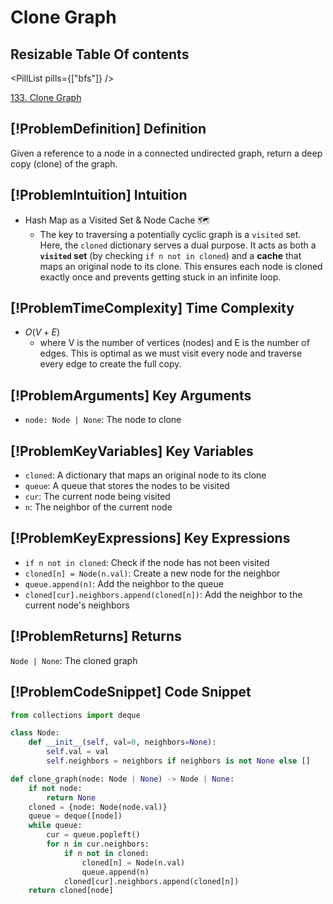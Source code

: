 # Clone Graph

## Resizable Table Of contents

<DifficultyBadge difficulty="medium" />

<PillList pills={["bfs"]} />

[133. Clone Graph](https://leetcode.com/problems/clone-graph)

## [!ProblemDefinition] Definition

Given a reference to a node in a connected undirected graph, return a deep copy (clone) of the graph.

## [!ProblemIntuition] Intuition

- Hash Map as a Visited Set & Node Cache 🗺️
    - The key to traversing a potentially cyclic graph is a `visited` set. Here, the `cloned` dictionary serves a dual purpose. It acts as both a **`visited` set** (by checking `if n not in cloned`) and a **cache** that maps an original node to its clone. This ensures each node is cloned exactly once and prevents getting stuck in an infinite loop.

## [!ProblemTimeComplexity] Time Complexity

- $O(V + E)$
    - where V is the number of vertices (nodes) and E is the number of edges. This is optimal as we must visit every node and traverse every edge to create the full copy.

## [!ProblemArguments] Key Arguments

- `node: Node | None`: The node to clone

## [!ProblemKeyVariables] Key Variables

- `cloned`: A dictionary that maps an original node to its clone
- `queue`: A queue that stores the nodes to be visited
- `cur`: The current node being visited
- `n`: The neighbor of the current node

## [!ProblemKeyExpressions] Key Expressions

- `if n not in cloned`: Check if the node has not been visited
- `cloned[n] = Node(n.val)`: Create a new node for the neighbor
- `queue.append(n)`: Add the neighbor to the queue
- `cloned[cur].neighbors.append(cloned[n])`: Add the neighbor to the current node's neighbors

## [!ProblemReturns] Returns

`Node | None`: The cloned graph

## [!ProblemCodeSnippet] Code Snippet

```python meta="source=problems/133-clone-graph/solution.py"
from collections import deque

class Node:
    def __init__(self, val=0, neighbors=None):
        self.val = val
        self.neighbors = neighbors if neighbors is not None else []

def clone_graph(node: Node | None) -> Node | None:
    if not node:
        return None
    cloned = {node: Node(node.val)}
    queue = deque([node])
    while queue:
        cur = queue.popleft()
        for n in cur.neighbors:
            if n not in cloned:
                cloned[n] = Node(n.val)
                queue.append(n)
            cloned[cur].neighbors.append(cloned[n])
    return cloned[node]
```

